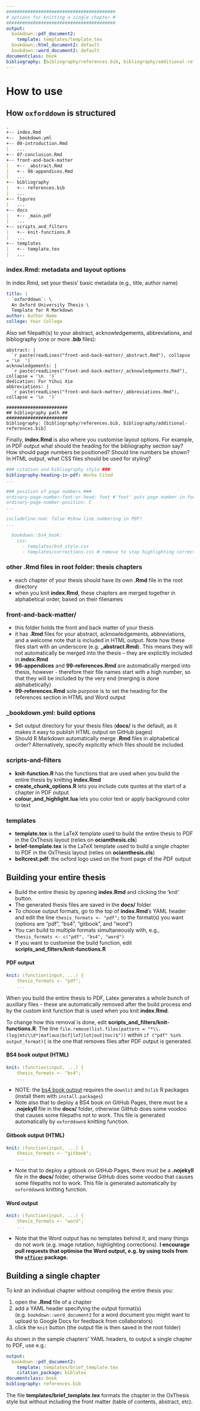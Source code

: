 ```yaml
---
#########################################
# options for knitting a single chapter #
#########################################
output:
  bookdown::pdf_document2:
    template: templates/template.tex
  bookdown::html_document2: default
  bookdown::word_document2: default
documentclass: book
bibliography: [bibliography/references.bib, bibliography/additional-references.bib]
---
```


# How to use

\minitoc <!-- this will include a mini table of contents-->

## How `oxforddown` is structured

``` markdown
.
+-- index.Rmd
+-- _bookdown.yml
+-- 00-introduction.Rmd
|   ...
+-- 07-conclusion.Rmd
+-- front-and-back-matter
|   +-- _abstract.Rmd
|   +-- 98-appendices.Rmd
|   ...
+-- bibliography
|   +-- references.bib
|   ...
+-- figures
|   ...
+-- docs
|   +-- _main.pdf
|   ...
+-- scripts_and_filters
|   +-- knit-functions.R
|   ...
+-- templates
|   +-- template.tex
|   ...
```

### index.Rmd: **metadata and layout options**

In index.Rmd, set your thesis' basic metadata (e.g., title, author name)

``` yaml
title: |
  `oxforddown`: \
  An Oxford University Thesis \
  Template for R Markdown
author: Author Name
college: Your College
```

Also set filepath(s) to your abstract, acknowledgements, abbreviations, and bibliography (one or more **.bib** files):

```verbatim
abstract: |
  `r paste(readLines("front-and-back-matter/_abstract.Rmd"), collapse = '\n  ')`
acknowledgements: |
  `r paste(readLines("front-and-back-matter/_acknowledgements.Rmd"), collapse = '\n  ')`
dedication: For Yihui Xie
abbreviations: |
  `r paste(readLines("front-and-back-matter/_abbreviations.Rmd"), collapse = '\n  ')`

#######################
## bibliography path ##
#######################
bibliography: [bibliography/references.bib, bibliography/additional-references.bib]
```

Finally, **index.Rmd** is also where you customise layout options.
For example, in PDF output what should the heading for the bibliography section say?
How should page numbers be positioned?
Should line numbers be shown?
In HTML output, what CSS files should be used for styling?

``` yaml
### citation and bibliography style ###
bibliography-heading-in-pdf: Works Cited
...

### position of page numbers ###
ordinary-page-number-foot-or-head: foot #'foot' puts page number in footer, 'head' in header
ordinary-page-number-position: C
...

includeline-num: false #show line numbering in PDF?
...

  bookdown::bs4_book: 
    css: 
      - templates/bs4_style.css
      - templates/corrections.css # remove to stop highlighting corrections
```

### other **.Rmd** files in root folder: thesis chapters

-   each chapter of your thesis should have its own **.Rmd** file in the root directory
-   when you knit **index.Rmd**, these chapters are merged together in alphabetical order, based on their filenames

### **front-and-back-matter/**

-   this folder holds the front and back matter of your thesis
-   it has **.Rmd** files for your abstract, acknowledgements, abbreviations, and a welcome note that is included in HTML output.
    Note how these files start with an underscore (e.g. **\_abstract.Rmd**).
    This means they will not automatically be merged into the thesis -- they are explicitly included in **index.Rmd**
-   **98-appendices** and **99-references.Rmd** are automatically merged into thesis, however - therefore their file names start with a high number, so that they will be included by the very end (merging is done alphabetically)
-   **99-references.Rmd** sole purpose is to set the heading for the references section in HTML and Word output

### **\_bookdown.yml**: build options

-   Set output directory for your thesis files (**docs/** is the default, as it makes it easy to publish HTML output on GitHub pages)
-   Should R Markdown automatically merge **.Rmd** files in alphabetical order?
    Alternatively, specify explicitly which files should be included.

### **scripts-and-filters**

-   **knit-function.R** has the functions that are used when you build the entire thesis by knitting **index.Rmd**
-   **create_chunk_options.R** lets you include cute quotes at the start of a chapter in PDF output
-   **colour_and_highlight.lua** lets you color text or apply background color to text

### **templates**

-   **template.tex** is the LaTeX template used to build the entire thesis to PDF in the OxThesis layout (relies on **ociamthesis.cls**)
-   **brief-template.tex** is the LaTeX template used to build a single chapter to PDF in the OxThesis layout (relies on **ociamthesis.cls**)
-   **beltcrest.pdf**: the oxford logo used on the front page of the PDF output

## Building your entire thesis

-   Build the entire thesis by opening **index.Rmd** and clicking the 'knit' button.
-   The generated thesis files are saved in the **docs/** folder
-   To choose output formats, go to the top of **index.Rmd**'s YAML header and edit the line `thesis_formats <- "pdf";` to the format(s) you want (options are "pdf", "bs4", "gitbook", and "word")
-   You can build to multiple formats simultaneously with, e.g., `thesis_formats <- c("pdf", "bs4", "word")`
-   If you want to customise the build function, edit **scripts_and_filters/knit-functions.R**

#### PDF output

``` yaml
knit: (function(input, ...) {
    thesis_formats <- "pdf";
    ...
```

When you build the entire thesis to PDF, Latex generates a whole bunch of auxillary files - these are automatically removed after the build process end by the custom knit function that is used when you knit **index.Rmd**.

To change how this removal is done, edit **scripts_and_filters/knit-functions.R**.
The line `file.remove(list.files(pattern = "*\\.(log|mtc\\d*|maf|aux|bcf|lof|lot|out|toc)$"))` within `if ("pdf" %in% output_format){` is the one that removes files after PDF output is generated.

#### BS4 book output (HTML)

``` yaml
knit: (function(input, ...) {
    thesis_formats <- "bs4";
    ...
```

-   NOTE: the [bs4 book output](https://pkgs.rstudio.com/bookdown/reference/bs4_book.html) requires the `downlit` and `bslib` R packages (install them with `install.packages`)
-   Note also that to deploy a BS4 book on GitHub Pages, there must be a **.nojekyll** file in the **docs/** folder, otherwise GitHub does some voodoo that causes some filepaths not to work. This file is generated automatically by `oxforddown`s knitting function.

#### Gitbook output (HTML)

``` yaml
knit: (function(input, ...) {
    thesis_formats <- "gitbook";
    ...
```

-   Note that to deploy a gitbook on GitHub Pages, there must be a **.nojekyll** file in the **docs/** folder, otherwise GitHub does some voodoo that causes some filepaths not to work. This file is generated automatically by `oxforddown`s knitting function.

#### Word output

``` yaml
knit: (function(input, ...) {
    thesis_formats <- "word";
    ...
```

-   Note that the Word output has no templates behind it, and many things do not work (e.g. image rotation, highlighting corrections). **I encourage pull requests that optimise the Word output, e.g. by using tools from the [`officer`](https://github.com/davidgohel/officer) package.**

## Building a single chapter

To knit an individual chapter without compiling the entire thesis you:

1.  open the **.Rmd** file of a chapter
2.  add a YAML header specifying the output format(s) (e.g. `bookdown::word_document2` for a word document you might want to upload to Google Docs for feedback from collaborators)
3.  click the `knit` button (the output file is then saved in the root folder)

As shown in the sample chapters' YAML headers, to output a single chapter to PDF, use e.g.:

``` yaml
output:
  bookdown::pdf_document2:
    template: templates/brief_template.tex
    citation_package: biblatex
documentclass: book
bibliography: references.bib
```

The file **templates/brief_template.tex** formats the chapter in the OxThesis style but without including the front matter (table of contents, abstract, etc).
